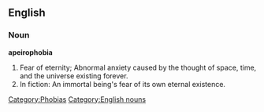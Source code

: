==English==
===Noun===
'''apeirophobia'''
# Fear of eternity; Abnormal anxiety caused by the thought of space, time, and the universe existing forever.
# In fiction: An immortal being's fear of its own eternal existence. 
[[Category:Phobias]]
[[Category:English nouns]]